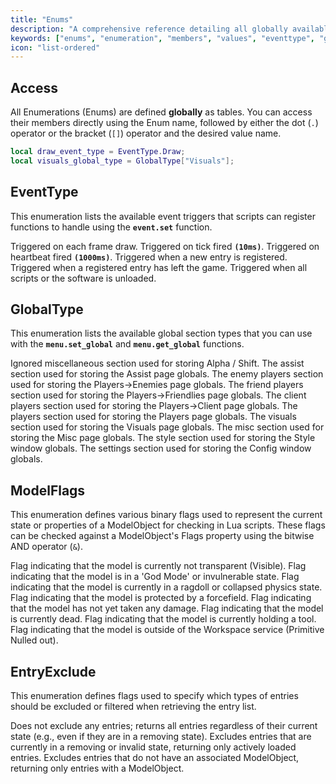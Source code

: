 ```yaml
---
title: "Enums"
description: "A comprehensive reference detailing all globally available Enumeration (Enum) tables, their members, and associated numerical values."
keywords: ["enums", "enumeration", "members", "values", "eventtype", "globaltype", "modelflags", "entryexclude", "reference", "table", "definition"]
icon: "list-ordered"
---
```


## Access

All Enumerations (Enums) are defined **globally** as tables. You can access their members directly using the Enum name, followed by either the dot (`.`) operator or the bracket (`[]`) operator and the desired value name.

```lua
local draw_event_type = EventType.Draw;
local visuals_global_type = GlobalType["Visuals"];
```

## EventType

This enumeration lists the available event triggers that scripts can register functions to handle using the **`event.set`** function.

<ParamField path="Draw" type="number"> Triggered on each frame draw.</ParamField>
<ParamField path="Tick" type="number"> Triggered on tick fired **`(10ms)`**.</ParamField>
<ParamField path="Heartbeat" type="number"> Triggered on heartbeat fired **`(1000ms)`**.</ParamField>
<ParamField path="Join" type="number"> Triggered when a new entry is registered.</ParamField>
<ParamField path="Leave" type="number"> Triggered when a registered entry has left the game.</ParamField>
<ParamField path="Unload" type="number"> Triggered when all scripts or the software is unloaded.</ParamField>

## GlobalType

This enumeration lists the available global section types that you can use with the **`menu.set_global`** and **`menu.get_global`** functions.

<ParamField path="Ignore" type="number"> Ignored miscellaneous section used for storing Alpha / Shift.</ParamField>
<ParamField path="Assist" type="number"> The assist section used for storing the Assist page globals.</ParamField>
<ParamField path="PlayersEnemy" type="number"> The enemy players section used for storing the Players->Enemies page globals.</ParamField>
<ParamField path="PlayersFriends" type="number"> The friend players section used for storing the Players->Friendlies page globals.</ParamField>
<ParamField path="PlayersClient" type="number"> The client players section used for storing the Players->Client page globals.</ParamField>
<ParamField path="Players" type="number"> The players section used for storing the Players page globals.</ParamField>
<ParamField path="Visuals" type="number"> The visuals section used for storing the Visuals page globals.</ParamField>
<ParamField path="Misc" type="number"> The misc section used for storing the Misc page globals.</ParamField>
<ParamField path="Style" type="number"> The style section used for storing the Style window globals.</ParamField>
<ParamField path="Settings" type="number"> The settings section used for storing the Config window globals.</ParamField>

## ModelFlags

This enumeration defines various binary flags used to represent the current state or properties of a ModelObject for checking in Lua scripts. These flags can be checked against a ModelObject's Flags property using the bitwise AND operator (`&`).

<ParamField path="Visible" type="number"> Flag indicating that the model is currently not transparent (Visible).</ParamField>
<ParamField path="Godded" type="number"> Flag indicating that the model is in a 'God Mode' or invulnerable state.</ParamField>
<ParamField path="Ragdoll" type="number"> Flag indicating that the model is currently in a ragdoll or collapsed physics state.</ParamField>
<ParamField path="Forcefield" type="number"> Flag indicating that the model is protected by a forcefield.</ParamField>
<ParamField path="Undamaged" type="number"> Flag indicating that the model has not yet taken any damage.</ParamField>
<ParamField path="Dead" type="number"> Flag indicating that the model is currently dead.</ParamField>
<ParamField path="Tool" type="number"> Flag indicating that the model is currently holding a tool.</ParamField>
<ParamField path="Void" type="number"> Flag indicating that the model is outside of the Workspace service (Primitive Nulled out).</ParamField>

## EntryExclude

This enumeration defines flags used to specify which types of entries should be excluded or filtered when retrieving the entry list.

<ParamField path="None" type="number"> Does not exclude any entries; returns all entries regardless of their current state (e.g., even if they are in a removing state).</ParamField>
<ParamField path="Valid" type="number"> Excludes entries that are currently in a removing or invalid state, returning only actively loaded entries.</ParamField>
<ParamField path="Model" type="number"> Excludes entries that do not have an associated ModelObject, returning only entries with a ModelObject.</ParamField>